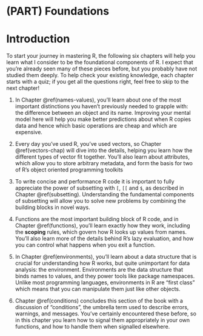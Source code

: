 # (PART) Foundations {-}

# Introduction {#foundations-intro  .unnumbered}

To start your journey in mastering R, the following six chapters will help you learn what I consider to be the foundational components of R. I expect that you're already seen many of these pieces before, but you probably have not studied them deeply. To help check your existing knowledge, each chapter starts with a quiz; if you get all the questions right, feel free to skip to the next chapter!

1.  In Chapter \@ref(names-values), you'll learn about one of the most 
    important distinctions you haven't previously needed to grapple with:
    the difference between an object and its name. Improving your mental model 
    here will help you make better predictions about when R copies data 
    and hence which basic operations are cheap and which are expensive.
   
1.  Every day you've used R, you've used vectors, so Chapter \@ref(vectors-chap)
    will dive into the details, helping you learn how the different types of 
    vector fit together. You'll also learn about attributes, which allow you to
    store arbitrary metadata, and form the basis for two of R's object
    oriented programming toolkits
    
1.  To write concise and performance R code it is important to fully appreciate
    the power of subsetting with `[`, `[[` and `$`, as described in Chapter
    \@ref(subsetting). Understanding the fundamental components of subsetting 
    will allow you to solve new problems by combining the building blocks in 
    novel ways.
    
1.  Functions are the most important building block of R code, and in Chapter
    \@ref(functions), you'll learn exactly how they work, including
    the __scoping__ rules, which govern how R looks up values from names.
    You'll also learn more of the details behind R's lazy evaluation, and 
    how you can control what happens when you exit a function.
    
1.  In Chapter \@ref(environments), you'll learn about a data structure that
    is crucial for understanding how R works, but quite unimportant for data 
    analysis: the environment. Environments are the data structure that binds 
    names to values, and they power tools like package namespaces. Unlike most
    programming languages, environments in R are "first class" which means that 
    you can manipulate them just like other objects.

1.  Chapter \@ref(conditions) concludes this section of the book with a 
    discussion of "conditions", the umbrella term used to describe errors, 
    warnings, and messages. You've certainly encountered these before, so in 
    this chapter you learn how to signal them appropriately in your own 
    functions, and how to handle them when signalled elsewhere.
    
